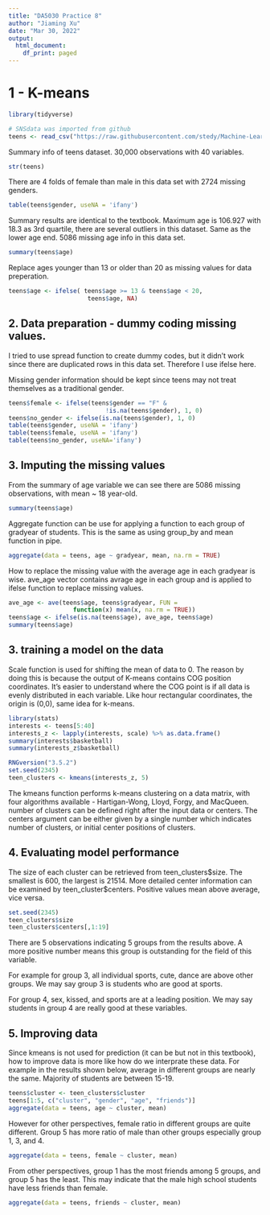 ```yaml
---
title: "DA5030 Practice 8"
author: "Jiaming Xu"
date: "Mar 30, 2022"
output:
  html_document:
    df_print: paged
---
```


# 1 - K-means

```r
library(tidyverse)

# SNSdata was imported from github
teens <- read_csv("https://raw.githubusercontent.com/stedy/Machine-Learning-with-R-datasets/master/snsdata.csv")
```

Summary info of teens dataset. 30,000 observations with 40 variables.

```r
str(teens)
```

There are 4 folds of female than male in this data set with 2724 missing genders.

```r
table(teens$gender, useNA = 'ifany')
```

Summary results are identical to the textbook. Maximum age is 106.927 with 18.3
as 3rd quartile, there are several outliers in this dataset. Same as the lower
age end. 5086 missing age info in this data set.

```r
summary(teens$age)
```

Replace ages younger than 13 or older than 20 as missing values for data preperation.

```r
teens$age <- ifelse( teens$age >= 13 & teens$age < 20,
                      teens$age, NA)
```

## 2. Data preparation - dummy coding missing values.

I tried to use spread function to create dummy codes, but it didn't work since there are duplicated rows in this data set. Therefore I use ifelse here.

Missing gender information should be kept since teens may not treat themselves as a traditional gender.

```r
teens$female <- ifelse(teens$gender == "F" &
                           !is.na(teens$gender), 1, 0)
teens$no_gender <- ifelse(is.na(teens$gender), 1, 0)
table(teens$gender, useNA = 'ifany')
table(teens$female, useNA = 'ifany')
table(teens$no_gender, useNA='ifany')
```

## 3. Imputing the missing values

From the summary of age variable we can see there are 5086 missing observations, with mean ~ 18 year-old.

```r
summary(teens$age)
```

Aggregate function can be use for applying a function to each group of gradyear of students. This is the same as using group_by and mean function in pipe.

```r
aggregate(data = teens, age ~ gradyear, mean, na.rm = TRUE)
```

How to replace the missing value with the average age in each gradyear is wise. ave_age vector contains avrage age in each group and is applied to ifelse function to replace missing values.

```r
ave_age <- ave(teens$age, teens$gradyear, FUN =
                  function(x) mean(x, na.rm = TRUE))
teens$age <- ifelse(is.na(teens$age), ave_age, teens$age)
summary(teens$age)
```

## 3. training a model on the data

Scale function is used for shifting the mean of data to 0. The reason by doing this is because the output of K-means contains COG position coordinates. It's easier to understand where the COG point is if all data is evenly distributed in each variable. Like hour rectangular coordinates, the origin is (0,0), same idea for k-means.

```r
library(stats)
interests <- teens[5:40]
interests_z <- lapply(interests, scale) %>% as.data.frame()
summary(interests$basketball)
summary(interests_z$basketball)
```

```r
RNGversion("3.5.2")
set.seed(2345)
teen_clusters <- kmeans(interests_z, 5)
```

The kmeans function performs k-means clustering on a data matrix, with four algorithms available - Hartigan-Wong, Lloyd, Forgy, and MacQueen. number of clusters can be defined right after the input data or centers. The centers argument can be either given by a single number which indicates number of clusters, or initial center positions of clusters.

## 4. Evaluating model performance

The size of each cluster can be retrieved from teen_clusters\$size. The smallest is 600, the largest is 21514. More detailed center information can be examined by teen_cluster\$centers. Positive values mean above average, vice versa.

```r
set.seed(2345)
teen_clusters$size
teen_clusters$centers[,1:19]
```

There are 5 observations indicating 5 groups from the results above. A more positive number means this group is outstanding for the field of this variable.

For example for group 3, all individual sports, cute, dance are above other groups. We may say group 3 is students who are good at sports.

For group 4, sex, kissed, and sports are at a leading position. We may say students in group 4 are really good at these variables.

## 5. Improving data

Since kmeans is not used for prediction (it can be but not in this textbook), how to improve data is more like how do we interprate these data. For example in the results shown below, average in different groups are nearly the same. Majority of students are between 15-19.

```r
teens$cluster <- teen_clusters$cluster
teens[1:5, c("cluster", "gender", "age", "friends")]
aggregate(data = teens, age ~ cluster, mean)
```

However for other perspectives, female ratio in different groups are quite different. Group 5 has more ratio of male than other groups especially group 1, 3, and 4.

```r
aggregate(data = teens, female ~ cluster, mean)
```

From other perspectives, group 1 has the most friends among 5 groups, and group 5 has the least. This may indicate that the male high school students have less friends than female.

```r
aggregate(data = teens, friends ~ cluster, mean)
```




